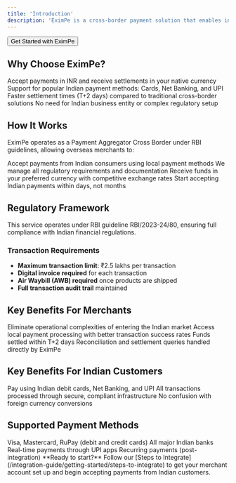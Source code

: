 ```yaml
---
title: 'Introduction'
description: 'EximPe is a cross-border payment solution that enables international merchants to accept payments from Indian customers without establishing a physical presence in India. We handle the complexity of Indian payment methods, regulatory compliance, and currency conversion, so you can focus on growing your business.'
---
```



<Button href="https://merchant.eximpe.com/auth/sign-up" variant="primary" size="lg">
  Get Started with EximPe
</Button>

## Why Choose EximPe?

<CardGroup cols={2}>
  <Card title="Multi-Currency Support" icon="money-bill">
    Accept payments in INR and receive settlements in your native currency
  </Card>
  <Card title="Local Payment Methods" icon="credit-card">
    Support for popular Indian payment methods: Cards, Net Banking, and UPI
  </Card>
  <Card title="Fast Settlements" icon="clock">
    Faster settlement times (T+2 days) compared to traditional cross-border solutions
  </Card>
  <Card title="No Local Entity" icon="building">
    No need for Indian business entity or complex regulatory setup
  </Card>
</CardGroup>

## How It Works

EximPe operates as a Payment Aggregator Cross Border under RBI guidelines, allowing overseas merchants to:

<CardGroup cols={2}>
  <Card title="1. Collect Payments" icon="credit-card">
    Accept payments from Indian consumers using local payment methods
  </Card>
  <Card title="2. Handle Compliance" icon="shield-check">
    We manage all regulatory requirements and documentation
  </Card>
  <Card title="3. Convert & Settle" icon="exchange-alt">
    Receive funds in your preferred currency with competitive exchange rates
  </Card>
  <Card title="4. Scale Quickly" icon="rocket">
    Start accepting Indian payments within days, not months
  </Card>
</CardGroup>

## Regulatory Framework

This service operates under RBI guideline RBI/2023-24/80, ensuring full compliance with Indian financial regulations.

### Transaction Requirements

- **Maximum transaction limit**: ₹2.5 lakhs per transaction
- **Digital invoice required** for each transaction
- **Air Waybill (AWB) required** once products are shipped
- **Full transaction audit trail** maintained

## Key Benefits For Merchants

<CardGroup cols={2}>
  <Card title="Simplified Market Entry" icon="door-open">
    Eliminate operational complexities of entering the Indian market
  </Card>
  <Card title="Higher Success Rates" icon="chart-line">
    Access local payment processing with better transaction success rates
  </Card>
  <Card title="Reduced Settlement Time" icon="clock">
    Funds settled within T+2 days
  </Card>
  <Card title="Direct Support" icon="headset">
    Reconciliation and settlement queries handled directly by EximPe
  </Card>
</CardGroup>

## Key Benefits For Indian Customers

<CardGroup cols={3}>
  <Card title="Familiar Payment Methods" icon="mobile-alt">
    Pay using Indian debit cards, Net Banking, and UPI
  </Card>
  <Card title="Secure Transactions" icon="lock">
    All transactions processed through secure, compliant infrastructure
  </Card>
  <Card title="Local Currency" icon="rupee-sign">
    No confusion with foreign currency conversions
  </Card>
</CardGroup>

## Supported Payment Methods

<CardGroup cols={2}>
  <Card title="Cards" icon="credit-card">
    Visa, Mastercard, RuPay (debit and credit cards)
  </Card>
  <Card title="Net Banking" icon="university">
    All major Indian banks
  </Card>
  <Card title="UPI" icon="mobile-alt">
    Real-time payments through UPI apps
  </Card>
  <Card title="Future: UPI AutoPay" icon="sync">
    Recurring payments (post-integration)
  </Card>
</CardGroup>

<Info>
  **Ready to start?** Follow our [Steps to Integrate](/integration-guide/getting-started/steps-to-integrate) to get your merchant account set up and begin accepting payments from Indian customers.
</Info>